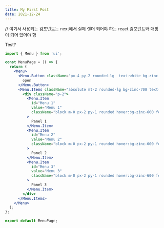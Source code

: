 ```yaml
---
title: My First Post
date: 2021-12-24
---
```


// 여기서 사용되는 컴포넌트는 next에서 실제 렌더 되어야 하는 react 컴포넌트와 매핑이 되어 있어야 함

<Test>Test?</Test>

```jsx filename=123.jsx something=false
import { Menu } from 'ui';

const MenuPage = () => {
  return (
    <Menu>
      <Menu.Button className="px-4 py-2 rounded-lg  text-white bg-zinc-800 hover:bg-zinc-600 transition-colors duration-150">
        open
      </Menu.Button>
      <Menu.Items className="absolute mt-2 rounded-lg bg-zinc-700 text-white">
        <div className="p-2">
          <Menu.Item
            id="Menu 1"
            value="Menu 1"
            className="block m-0 px-2 py-1 rounded hover:bg-zinc-600 focus-visible:bg-zinc-600 focus:outline-none transition-colors duration-150"
          >
            Panel 1
          </Menu.Item>
          <Menu.Item
            id="Menu 2"
            value="Menu 2"
            className="block m-0 px-2 py-1 rounded hover:bg-zinc-600 focus-visible:bg-zinc-600 focus:outline-none transition-colors duration-150"
          >
            Panel 2
          </Menu.Item>
          <Menu.Item
            id="Menu 3"
            value="Menu 3"
            className="block m-0 px-2 py-1 rounded hover:bg-zinc-600 focus-visible:bg-zinc-600 focus:outline-none transition-colors duration-150"
          >
            Panel 3
          </Menu.Item>
        </div>
      </Menu.Items>
    </Menu>
  );
};

export default MenuPage;
```
